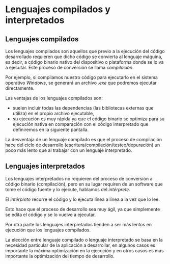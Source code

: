 # Lenguajes compilados y interpretados

## Lenguajes compilados

Los lenguajes compilados son aquellos que previo a la ejecución del código desarrollado requieren que dicho código se convierta al lenguaje máquina, es decir, a código binario nativo del dispositivo o plataforma donde se lo va a ejecutar. Este proceso de conversión se llama *compilación*.

Por ejemplo, si compilamos nuestro código para ejecutarlo en el sistema operativo *Windows*, se generará un archivo *.exe* que podremos ejecutar directamente.

Las ventajas de los lenguajes compilados son:

- suelen incluir todas las dependencias (las bibliotecas externas que utiliza) en el propio archivo ejecutable,
- su ejecución es muy rápida ya que el código binario se optimiza para su ejecución nativa en comparación con el código interpretado que definiremos en la siguiente pantalla.

La desventaja de un lenguaje compilado es que el proceso de compilación hace del ciclo de desarrollo (escritura/compilación/testeo/depuración) un poco más lento que al trabajar con un lenguaje interpretado.

## Lenguajes interpretados

Los lenguajes interpretados no requieren del proceso de conversión a código binario (compilación), pero en su lugar requiren de un software que tome el código fuente y lo ejecute, hablamos del *intérprete*.

El *intérprete* recorre el código y lo ejecuta línea a línea a la vez que lo lee.

Esto hace que el proceso de desarrollo sea muy ágil, ya que simplemente se edita el código y se lo vuelve a ejecutar.

Por otra parte los lenguajes interpretados tienden a ser más lentos en ejecución que los lenguajes compilados.

La elección entre lenguaje compilado o lenguaje interpretado se basa en la necesidad particular de la aplicación a desarrollar, en algunos casos es importante la máxima optimización en la ejecución y en otros casos es más importante la optimización del tiempo de desarrollo.
